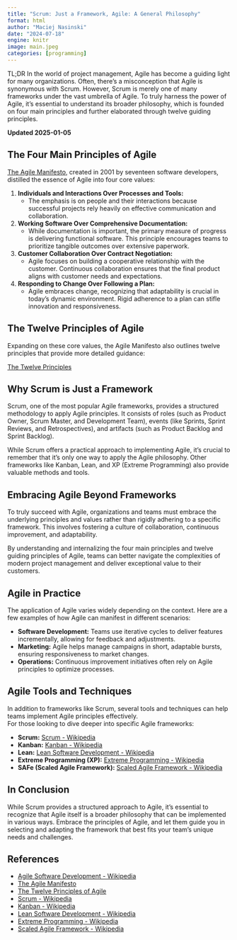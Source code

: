```yaml
---
title: "Scrum: Just a Framework, Agile: A General Philosophy"
format: html
author: "Maciej Nasinski"
date: "2024-07-18"
engine: knitr
image: main.jpeg
categories: [programming]
---
```


TL;DR In the world of project management, Agile has become a guiding light for many organizations. Often, there's a misconception that Agile is synonymous with Scrum. However, Scrum is merely one of many frameworks under the vast umbrella of Agile. To truly harness the power of Agile, it's essential to understand its broader philosophy, which is founded on four main principles and further elaborated through twelve guiding principles.

**Updated 2025-01-05**

## The Four Main Principles of Agile

[The Agile Manifesto](https://agilemanifesto.org), created in 2001 by seventeen software developers, distilled the essence of Agile into four core values:

1. **Individuals and Interactions Over Processes and Tools:**
   - The emphasis is on people and their interactions because successful projects rely heavily on effective communication and collaboration.

2. **Working Software Over Comprehensive Documentation:**
   - While documentation is important, the primary measure of progress is delivering functional software. This principle encourages teams to prioritize tangible outcomes over extensive paperwork.

3. **Customer Collaboration Over Contract Negotiation:**
   - Agile focuses on building a cooperative relationship with the customer. Continuous collaboration ensures that the final product aligns with customer needs and expectations.

4. **Responding to Change Over Following a Plan:**
   - Agile embraces change, recognizing that adaptability is crucial in today’s dynamic environment. Rigid adherence to a plan can stifle innovation and responsiveness.

## The Twelve Principles of Agile

Expanding on these core values, the Agile Manifesto also outlines twelve principles that provide more detailed guidance:

[The Twelve Principles](https://agilemanifesto.org/principles.html)

## Why Scrum is Just a Framework

Scrum, one of the most popular Agile frameworks, provides a structured methodology to apply Agile principles. It consists of roles (such as Product Owner, Scrum Master, and Development Team), events (like Sprints, Sprint Reviews, and Retrospectives), and artifacts (such as Product Backlog and Sprint Backlog).

While Scrum offers a practical approach to implementing Agile, it's crucial to remember that it's only one way to apply the Agile philosophy. Other frameworks like Kanban, Lean, and XP (Extreme Programming) also provide valuable methods and tools.

## Embracing Agile Beyond Frameworks

To truly succeed with Agile, organizations and teams must embrace the underlying principles and values rather than rigidly adhering to a specific framework. This involves fostering a culture of collaboration, continuous improvement, and adaptability.

By understanding and internalizing the four main principles and twelve guiding principles of Agile, teams can better navigate the complexities of modern project management and deliver exceptional value to their customers.

## Agile in Practice

The application of Agile varies widely depending on the context. Here are a few examples of how Agile can manifest in different scenarios:

- **Software Development:** Teams use iterative cycles to deliver features incrementally, allowing for feedback and adjustments.
- **Marketing:** Agile helps manage campaigns in short, adaptable bursts, ensuring responsiveness to market changes.
- **Operations:** Continuous improvement initiatives often rely on Agile principles to optimize processes.

## Agile Tools and Techniques

In addition to frameworks like Scrum, several tools and techniques can help teams implement Agile principles effectively.  
For those looking to dive deeper into specific Agile frameworks:

- **Scrum:** [Scrum - Wikipedia](https://en.wikipedia.org/wiki/Scrum_(software_development))
- **Kanban:** [Kanban - Wikipedia](https://en.wikipedia.org/wiki/Kanban_(development))
- **Lean:** [Lean Software Development - Wikipedia](https://en.wikipedia.org/wiki/Lean_software_development)
- **Extreme Programming (XP):** [Extreme Programming - Wikipedia](https://en.wikipedia.org/wiki/Extreme_programming)
- **SAFe (Scaled Agile Framework):** [Scaled Agile Framework - Wikipedia](https://en.wikipedia.org/wiki/Scaled_agile_framework)

## In Conclusion

While Scrum provides a structured approach to Agile, it's essential to recognize that Agile itself is a broader philosophy that can be implemented in various ways. Embrace the principles of Agile, and let them guide you in selecting and adapting the framework that best fits your team's unique needs and challenges.

## References

- [Agile Software Development - Wikipedia](https://en.wikipedia.org/wiki/Agile_software_development)
- [The Agile Manifesto](https://agilemanifesto.org)
- [The Twelve Principles of Agile](https://agilemanifesto.org/principles.html)
- [Scrum - Wikipedia](https://en.wikipedia.org/wiki/Scrum_(software_development))
- [Kanban - Wikipedia](https://en.wikipedia.org/wiki/Kanban_(development))
- [Lean Software Development - Wikipedia](https://en.wikipedia.org/wiki/Lean_software_development)
- [Extreme Programming - Wikipedia](https://en.wikipedia.org/wiki/Extreme_programming)
- [Scaled Agile Framework - Wikipedia](https://en.wikipedia.org/wiki/Scaled_agile_framework)

